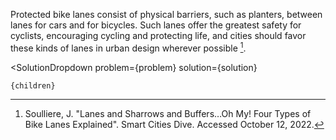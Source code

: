 

Protected bike lanes consist of physical barriers, such as planters, between lanes for cars and for bicycles. Such lanes offer the greatest safety for cyclists, encouraging cycling and protecting life, and cities should favor these kinds of lanes in urban design wherever possible [^"21"].

[^"21"]: Soulliere, J. "Lanes and Sharrows and Buffers…Oh My! Four Types of Bike Lanes Explained". Smart Cities Dive. Accessed October 12, 2022.

  <SolutionDropdown 
    problem={problem} 
    solution={solution}
  >
    {children}
  </SolutionDropdown>